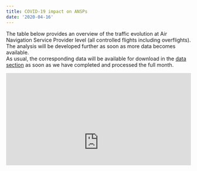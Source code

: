 ```yaml
---
title: COVID-19 impact on ANSPs
date: '2020-04-16'
---
```

<style type="text/css">
.img-responsive {
    margin: 0 auto;
    max-width: 75%
}

.resp-container {
    position: relative;
    overflow: hidden;
    padding-top: 50.0%;
}

.resp-iframe {
    position: absolute;
    top: 0;
    left: 0;
    width: 100%;
    height: 150%;
    border: 0;
}
</style>


The table below provides an overview of the traffic evolution at Air Navigation Service Provider level (all controlled flights including overflights).<br> 
The analysis will be developed further as soon as more data becomes available. <br>
As usual, the corresponding data will be available for download in the [data section](/data/) as soon as we have completed and processed the full month.
    
<div class="resp-container">
<iframe class="resp-iframe" src="https://datastudio.google.com/embed/reporting/a960e72f-e79d-47f4-8ef1-e7c5cecb1ac5/page/JSNJB" frameborder="0" style="border:0" allowfullscreen></iframe>
</div>